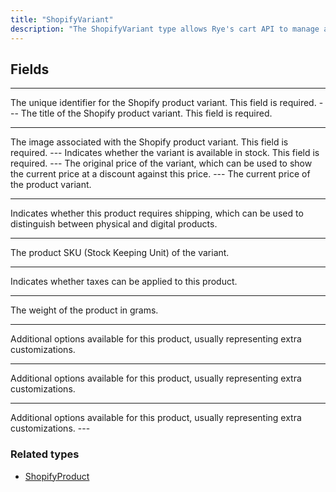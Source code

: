 ```yaml
---
title: "ShopifyVariant"
description: "The ShopifyVariant type allows Rye's cart API to manage and display information about specific variants of Shopify products, such as their availability, pricing, and custom options."
---
```


## Fields

---

<ParamField path="id" type="ID!">
  The unique identifier for the Shopify product variant. This field is required.
</ParamField>
---
<ParamField path="title" type="String!">
  The title of the Shopify product variant. This field is required.
</ParamField>

---
<ParamField path="image" type="Image!">
  The image associated with the Shopify product variant. This field is required.
</ParamField>
---
<ParamField path="isAvailable" type="Boolean!">
  Indicates whether the variant is available in stock. This field is required.
</ParamField>
---
<ParamField path="compareAtPrice" type="String!">
  The original price of the variant, which can be used to show the current price at a discount against this price.
</ParamField>
---
<ParamField path="price" type="String!">
  The current price of the product variant.
</ParamField>

---
<ParamField path="isShippingRequired" type="Boolean!">
  Indicates whether this product requires shipping, which can be used to distinguish between physical and digital products.
</ParamField>

---
<ParamField path="SKU" type="String!">
  The product SKU (Stock Keeping Unit) of the variant.
</ParamField>

---
<ParamField path="isTaxable" type="Boolean!">
  Indicates whether taxes can be applied to this product.
</ParamField>

---
<ParamField path="weight" type="Int!">
  The weight of the product in grams.
</ParamField>

---
<ParamField path="option1" type="String">
  Additional options available for this product, usually representing extra customizations.
</ParamField>

---
<ParamField path="option2" type="String">
  Additional options available for this product, usually representing extra customizations.
</ParamField>

---
<ParamField path="option3" type="String">
  Additional options available for this product, usually representing extra customizations.
</ParamField>
---

### Related types

* [ShopifyProduct](/api-reference/shopifyproduct)
